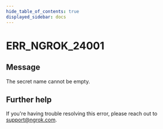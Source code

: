 ```yaml
---
hide_table_of_contents: true
displayed_sidebar: docs
---
```



# ERR_NGROK_24001

## Message

The secret name cannot be empty.

<ErrorDetails error="err_ngrok_24001" />

## Further help

If you're having trouble resolving this error, please reach out to [support@ngrok.com](mailto:support@ngrok.com?subject=Help%20with%20ERR_NGROK_24001).
